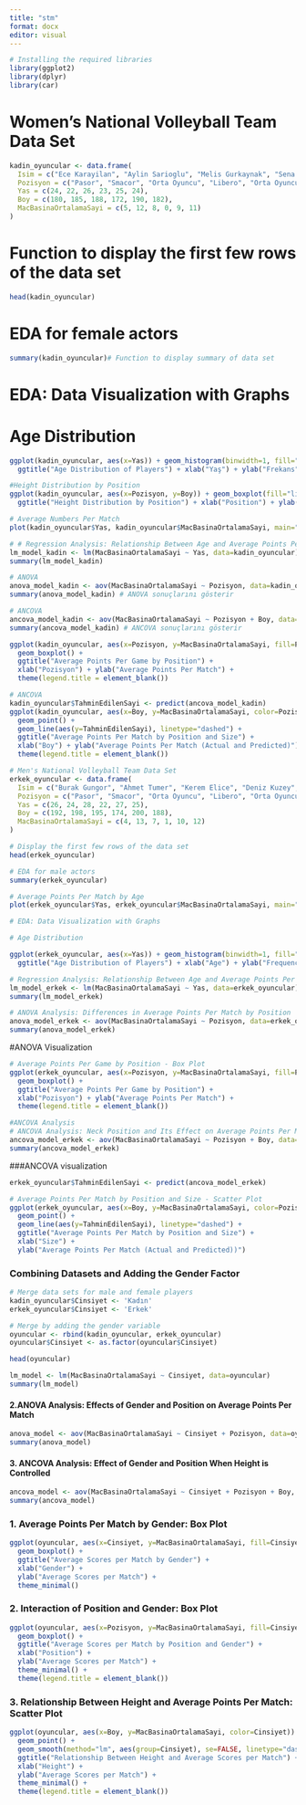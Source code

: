 ---
title: "stm"
format: docx
editor: visual
---

```{r}
# Installing the required libraries
library(ggplot2)
library(dplyr)
library(car)

```
# Women's National Volleyball Team Data Set
```{r}
kadin_oyuncular <- data.frame(
  Isim = c("Ece Karayilan", "Aylin Sarioglu", "Melis Gurkaynak", "Sena Gulbahar", "Zehra Gunes", "Hande Baladin"),
  Pozisyon = c("Pasor", "Smacor", "Orta Oyuncu", "Libero", "Orta Oyuncu", "Smacor"),
  Yas = c(24, 22, 26, 23, 25, 24),
  Boy = c(180, 185, 188, 172, 190, 182),
  MacBasinaOrtalamaSayi = c(5, 12, 8, 0, 9, 11)
)

```
# Function to display the first few rows of the data set
```{r}
head(kadin_oyuncular)
```
# EDA for female actors
```{r}
summary(kadin_oyuncular)# Function to display summary of data set
```
# EDA: Data Visualization with Graphs
# Age Distribution
```{r}
ggplot(kadin_oyuncular, aes(x=Yas)) + geom_histogram(binwidth=1, fill="skyblue", color="black") + 
  ggtitle("Age Distribution of Players") + xlab("Yaş") + ylab("Frekans")
```

```{r}
#Height Distribution by Position
ggplot(kadin_oyuncular, aes(x=Pozisyon, y=Boy)) + geom_boxplot(fill="lightgreen") + 
  ggtitle("Height Distribution by Position") + xlab("Position") + ylab("Size (cm)")
```

```{r}
# Average Numbers Per Match
plot(kadin_oyuncular$Yas, kadin_oyuncular$MacBasinaOrtalamaSayi, main="Average Points Per Match by Law", xlab="Yas", ylab="Average Numbers Per Match", pch=19)

```

```{r}
# # Regression Analysis: Relationship Between Age and Average Points Per Match
lm_model_kadin <- lm(MacBasinaOrtalamaSayi ~ Yas, data=kadin_oyuncular)
summary(lm_model_kadin)
```

```{r}
# ANOVA
anova_model_kadin <- aov(MacBasinaOrtalamaSayi ~ Pozisyon, data=kadin_oyuncular)
summary(anova_model_kadin) # ANOVA sonuçlarını gösterir
```

```{r}
# ANCOVA 
ancova_model_kadin <- aov(MacBasinaOrtalamaSayi ~ Pozisyon + Boy, data=kadin_oyuncular)
summary(ancova_model_kadin) # ANCOVA sonuçlarını gösterir
```

```{r}
ggplot(kadin_oyuncular, aes(x=Pozisyon, y=MacBasinaOrtalamaSayi, fill=Pozisyon)) + 
  geom_boxplot() + 
  ggtitle("Average Points Per Game by Position") + 
  xlab("Pozisyon") + ylab("Average Points Per Match") +
  theme(legend.title = element_blank())

```

```{r}
# ANCOVA 
kadin_oyuncular$TahminEdilenSayi <- predict(ancova_model_kadin)
ggplot(kadin_oyuncular, aes(x=Boy, y=MacBasinaOrtalamaSayi, color=Pozisyon)) + 
  geom_point() + 
  geom_line(aes(y=TahminEdilenSayi), linetype="dashed") + 
  ggtitle("Average Points Per Match by Position and Size") + 
  xlab("Boy") + ylab("Average Points Per Match (Actual and Predicted)") +
  theme(legend.title = element_blank())

```

```{r}
# Men's National Volleyball Team Data Set
erkek_oyuncular <- data.frame(
  Isim = c("Burak Gungor", "Ahmet Tumer", "Kerem Elice", "Deniz Kuzey", "Murat Yenipazar", "Serhat Coskun"),
  Pozisyon = c("Pasor", "Smacor", "Orta Oyuncu", "Libero", "Orta Oyuncu", "Smacor"),
  Yas = c(26, 24, 28, 22, 27, 25),
  Boy = c(192, 198, 195, 174, 200, 188),
  MacBasinaOrtalamaSayi = c(4, 13, 7, 1, 10, 12)
)
```

```{r}
# Display the first few rows of the data set
head(erkek_oyuncular)
```

```{r}
# EDA for male actors
summary(erkek_oyuncular)
```

```{r}
# Average Points Per Match by Age
plot(erkek_oyuncular$Yas, erkek_oyuncular$MacBasinaOrtalamaSayi, main="Average Points Per Match by Age", xlab="Age", ylab="Average Points Per Match", pch=19)

```

```{r}
# EDA: Data Visualization with Graphs

# Age Distribution

ggplot(erkek_oyuncular, aes(x=Yas)) + geom_histogram(binwidth=1, fill="skyblue", color="black") +
  ggtitle("Age Distribution of Players") + xlab("Age") + ylab("Frequency")
```

```{r}
# Regression Analysis: Relationship Between Age and Average Points Per Match
lm_model_erkek <- lm(MacBasinaOrtalamaSayi ~ Yas, data=erkek_oyuncular)
summary(lm_model_erkek)
```

```{r}
# ANOVA Analysis: Differences in Average Points Per Match by Position
anova_model_erkek <- aov(MacBasinaOrtalamaSayi ~ Pozisyon, data=erkek_oyuncular)
summary(anova_model_erkek)

```

#ANOVA  Visualization

```{r}
# Average Points Per Game by Position - Box Plot
ggplot(erkek_oyuncular, aes(x=Pozisyon, y=MacBasinaOrtalamaSayi, fill=Pozisyon)) +
  geom_boxplot() +
  ggtitle("Average Points Per Game by Position") +
  xlab("Pozisyon") + ylab("Average Points Per Match") +
  theme(legend.title = element_blank())

```

```{r}
#ANCOVA Analysis
# ANCOVA Analysis: Neck Position and Its Effect on Average Points Per Match
ancova_model_erkek <- aov(MacBasinaOrtalamaSayi ~ Pozisyon + Boy, data=erkek_oyuncular)
summary(ancova_model_erkek)

```

###ANCOVA visualization
```{r}
erkek_oyuncular$TahminEdilenSayi <- predict(ancova_model_erkek)

# Average Points Per Match by Position and Size - Scatter Plot
ggplot(erkek_oyuncular, aes(x=Boy, y=MacBasinaOrtalamaSayi, color=Pozisyon)) +
  geom_point() +
  geom_line(aes(y=TahminEdilenSayi), linetype="dashed") +
  ggtitle("Average Points Per Match by Position and Size") +
  xlab("Size") +
  ylab("Average Points Per Match (Actual and Predicted))")


```

### Combining Datasets and Adding the Gender Factor

```{r}
# Merge data sets for male and female players
kadin_oyuncular$Cinsiyet <- 'Kadın'
erkek_oyuncular$Cinsiyet <- 'Erkek'

# Merge by adding the gender variable
oyuncular <- rbind(kadin_oyuncular, erkek_oyuncular)
oyuncular$Cinsiyet <- as.factor(oyuncular$Cinsiyet)

head(oyuncular)


```

```{r}
lm_model <- lm(MacBasinaOrtalamaSayi ~ Cinsiyet, data=oyuncular)
summary(lm_model)

```

#### 2.ANOVA Analysis: Effects of Gender and Position on Average Points Per Match
```{r}
anova_model <- aov(MacBasinaOrtalamaSayi ~ Cinsiyet + Pozisyon, data=oyuncular)
summary(anova_model)

```

#### 3. ANCOVA Analysis: Effect of Gender and Position When Height is Controlled

```{r}
ancova_model <- aov(MacBasinaOrtalamaSayi ~ Cinsiyet + Pozisyon + Boy, data=oyuncular)
summary(ancova_model)

```

### 1.	Average Points Per Match by Gender: Box Plot

```{r}
ggplot(oyuncular, aes(x=Cinsiyet, y=MacBasinaOrtalamaSayi, fill=Cinsiyet)) +
  geom_boxplot() +
  ggtitle("Average Scores per Match by Gender") +
  xlab("Gender") +
  ylab("Average Scores per Match") +
  theme_minimal()


```

### 2. Interaction of Position and Gender: Box Plot

```{r}
ggplot(oyuncular, aes(x=Pozisyon, y=MacBasinaOrtalamaSayi, fill=Cinsiyet)) +
  geom_boxplot() +
  ggtitle("Average Scores per Match by Position and Gender") +
  xlab("Position") +
  ylab("Average Scores per Match") +
  theme_minimal() +
  theme(legend.title = element_blank())


```

### 3. Relationship Between Height and Average Points Per Match: Scatter Plot

```{r}
ggplot(oyuncular, aes(x=Boy, y=MacBasinaOrtalamaSayi, color=Cinsiyet)) +
  geom_point() +
  geom_smooth(method="lm", aes(group=Cinsiyet), se=FALSE, linetype="dashed") +
  ggtitle("Relationship Between Height and Average Scores per Match") +
  xlab("Height") +
  ylab("Average Scores per Match") +
  theme_minimal() +
  theme(legend.title = element_blank())


```
